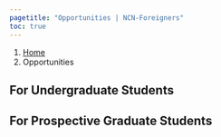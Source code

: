 ```yaml
---
pagetitle: "Opportunities | NCN-Foreigners"
toc: true
---
```


```{=html}
<nav aria-label="breadcrumb">
  <ol class="breadcrumb">
    <li class="breadcrumb-item"><a href="index.html">Home</a></li>
    <li class="breadcrumb-item active" aria-current="page">Opportunities</li>
  </ol>
</nav>
```

## For Undergraduate Students

## For Prospective Graduate Students

